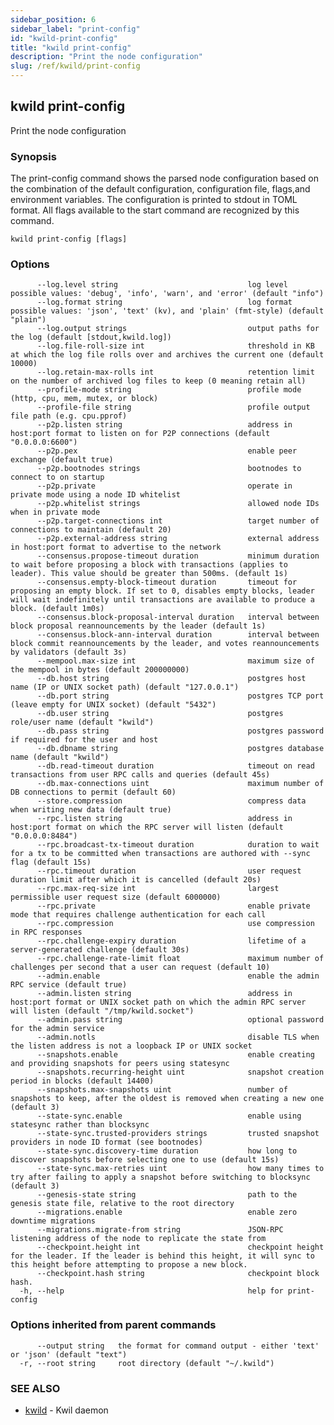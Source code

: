 ```yaml
---
sidebar_position: 6
sidebar_label: "print-config"
id: "kwild-print-config"
title: "kwild print-config"
description: "Print the node configuration"
slug: /ref/kwild/print-config
---
```


## kwild print-config

Print the node configuration

### Synopsis

The print-config command shows the parsed node configuration based on the combination of the default configuration, configuration file, flags,and environment variables. The configuration is printed to stdout in TOML format. All flags available to the start command are recognized by this command.

```
kwild print-config [flags]
```

### Options

```
      --log.level string                             log level possible values: 'debug', 'info', 'warn', and 'error' (default "info")
      --log.format string                            log format possible values: 'json', 'text' (kv), and 'plain' (fmt-style) (default "plain")
      --log.output strings                           output paths for the log (default [stdout,kwild.log])
      --log.file-roll-size int                       threshold in KB at which the log file rolls over and archives the current one (default 10000)
      --log.retain-max-rolls int                     retention limit on the number of archived log files to keep (0 meaning retain all)
      --profile-mode string                          profile mode (http, cpu, mem, mutex, or block)
      --profile-file string                          profile output file path (e.g. cpu.pprof)
      --p2p.listen string                            address in host:port format to listen on for P2P connections (default "0.0.0.0:6600")
      --p2p.pex                                      enable peer exchange (default true)
      --p2p.bootnodes strings                        bootnodes to connect to on startup
      --p2p.private                                  operate in private mode using a node ID whitelist
      --p2p.whitelist strings                        allowed node IDs when in private mode
      --p2p.target-connections int                   target number of connections to maintain (default 20)
      --p2p.external-address string                  external address in host:port format to advertise to the network
      --consensus.propose-timeout duration           minimum duration to wait before proposing a block with transactions (applies to leader). This value should be greater than 500ms. (default 1s)
      --consensus.empty-block-timeout duration       timeout for proposing an empty block. If set to 0, disables empty blocks, leader will wait indefinitely until transactions are available to produce a block. (default 1m0s)
      --consensus.block-proposal-interval duration   interval between block proposal reannouncements by the leader (default 1s)
      --consensus.block-ann-interval duration        interval between block commit reannouncements by the leader, and votes reannouncements by validators (default 3s)
      --mempool.max-size int                         maximum size of the mempool in bytes (default 200000000)
      --db.host string                               postgres host name (IP or UNIX socket path) (default "127.0.0.1")
      --db.port string                               postgres TCP port (leave empty for UNIX socket) (default "5432")
      --db.user string                               postgres role/user name (default "kwild")
      --db.pass string                               postgres password if required for the user and host
      --db.dbname string                             postgres database name (default "kwild")
      --db.read-timeout duration                     timeout on read transactions from user RPC calls and queries (default 45s)
      --db.max-connections uint                      maximum number of DB connections to permit (default 60)
      --store.compression                            compress data when writing new data (default true)
      --rpc.listen string                            address in host:port format on which the RPC server will listen (default "0.0.0.0:8484")
      --rpc.broadcast-tx-timeout duration            duration to wait for a tx to be committed when transactions are authored with --sync flag (default 15s)
      --rpc.timeout duration                         user request duration limit after which it is cancelled (default 20s)
      --rpc.max-req-size int                         largest permissible user request size (default 6000000)
      --rpc.private                                  enable private mode that requires challenge authentication for each call
      --rpc.compression                              use compression in RPC responses
      --rpc.challenge-expiry duration                lifetime of a server-generated challenge (default 30s)
      --rpc.challenge-rate-limit float               maximum number of challenges per second that a user can request (default 10)
      --admin.enable                                 enable the admin RPC service (default true)
      --admin.listen string                          address in host:port format or UNIX socket path on which the admin RPC server will listen (default "/tmp/kwild.socket")
      --admin.pass string                            optional password for the admin service
      --admin.notls                                  disable TLS when the listen address is not a loopback IP or UNIX socket
      --snapshots.enable                             enable creating and providing snapshots for peers using statesync
      --snapshots.recurring-height uint              snapshot creation period in blocks (default 14400)
      --snapshots.max-snapshots uint                 number of snapshots to keep, after the oldest is removed when creating a new one (default 3)
      --state-sync.enable                            enable using statesync rather than blocksync
      --state-sync.trusted-providers strings         trusted snapshot providers in node ID format (see bootnodes)
      --state-sync.discovery-time duration           how long to discover snapshots before selecting one to use (default 15s)
      --state-sync.max-retries uint                  how many times to try after failing to apply a snapshot before switching to blocksync (default 3)
      --genesis-state string                         path to the genesis state file, relative to the root directory
      --migrations.enable                            enable zero downtime migrations
      --migrations.migrate-from string               JSON-RPC listening address of the node to replicate the state from
      --checkpoint.height int                        checkpoint height for the leader. If the leader is behind this height, it will sync to this height before attempting to propose a new block.
      --checkpoint.hash string                       checkpoint block hash.
  -h, --help                                         help for print-config
```

### Options inherited from parent commands

```
      --output string   the format for command output - either 'text' or 'json' (default "text")
  -r, --root string     root directory (default "~/.kwild")
```

### SEE ALSO

* [kwild](/docs/ref/kwild)	 - Kwil daemon

